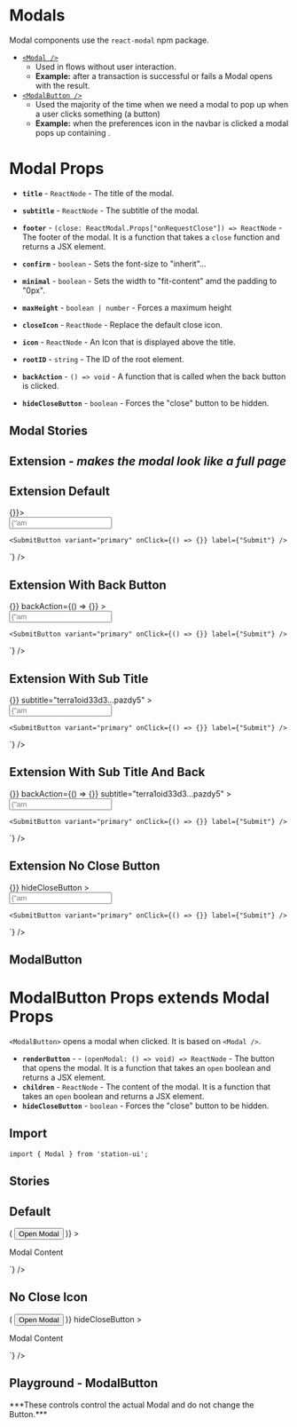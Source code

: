 
<Meta title='Components/Feedback/Modals' />

# Modals
Modal components use the `react-modal` npm package.
- [`<Modal />`](?path=/story/components-feedback-modals-modal--playground)
  - Used in flows without user interaction.
  - **Example:** after a transaction is successful or fails a Modal opens with the result.
- [`<ModalButton />`](?path=/story/components-feedback-modals-modalbutton--playground)
  - Used the majority of the time when we need a modal to pop up when a user clicks something (a button)
  - **Example:** when the preferences icon in the navbar is clicked a modal pops up containing .

# Modal Props
- **`title`** - `ReactNode` - The title of the modal.
- **`subtitle`** - `ReactNode` - The subtitle of the modal.
- **`footer`** - `(close: ReactModal.Props["onRequestClose"]) => ReactNode` - The footer of the modal. It is a function that takes a `close` function and returns a JSX element.

- **`confirm`** - `boolean` - Sets the font-size to "inherit"...
- **`minimal`** - `boolean` - Sets the width to "fit-content" amd the padding to "0px".
- **`maxHeight`** - `boolean | number` - Forces a maximum height

- **`closeIcon`** - `ReactNode` - Replace the default close icon.
- **`icon`** - `ReactNode` - An Icon that is displayed above the title.
- **`rootID`** - `string` - The ID of the root element.
- **`backAction`** - `() => void` - A function that is called when the back button is clicked.
- **`hideCloseButton`** - `boolean` - Forces the "close" button to be hidden.

## Modal Stories

## Extension - ***makes the modal look like a full page***
## Extension Default
<div className="story_with_source_below">
  <Source code={`
    <Modal title="Modal Title" isOpen={true} onRequestClose={() => {}}>
  <Form>
    <InputWrapper label={"This is a label"}>
      <Input inputMode="text" placeholder={"am placeholder"} />
    </InputWrapper>

    <SubmitButton variant="primary" onClick={() => {}} label={"Submit"} />
  </Form>
</Modal>
  `} />
</div>

## Extension With Back Button
<div className="story_with_source_below">
  <Source code={`
    <Modal
  title="Modal Title"
  isOpen={true}
  onRequestClose={() => {}}
  backAction={() => {}}
>
  <Form>
    <InputWrapper label={"This is a label"}>
      <Input inputMode="text" placeholder={"am placeholder"} />
    </InputWrapper>

    <SubmitButton variant="primary" onClick={() => {}} label={"Submit"} />
  </Form>
</Modal>
  `} />
</div>

## Extension With Sub Title
<div className="story_with_source_below">
  <Source code={`
    <Modal
  title="Modal Title"
  isOpen={true}
  onRequestClose={() => {}}
  subtitle="terra1oid33d3...pazdy5"
>
  <Form>
    <InputWrapper label={"This is a label"}>
      <Input inputMode="text" placeholder={"am placeholder"} />
    </InputWrapper>

    <SubmitButton variant="primary" onClick={() => {}} label={"Submit"} />
  </Form>
</Modal>
  `} />
</div>

## Extension With Sub Title And Back
<div className="story_with_source_below">
  <Source code={`
    <Modal
  title="Modal Title"
  isOpen={true}
  onRequestClose={() => {}}
  backAction={() => {}}
  subtitle="terra1oid33d3...pazdy5"
>
  <Form>
    <InputWrapper label={"This is a label"}>
      <Input inputMode="text" placeholder={"am placeholder"} />
    </InputWrapper>

    <SubmitButton variant="primary" onClick={() => {}} label={"Submit"} />
  </Form>
</Modal>
  `} />
</div>

## Extension No Close Button
<div className="story_with_source_below">
  <Source code={`
    <Modal
  title="Modal Title"
  isOpen={true}
  onRequestClose={() => {}}
  hideCloseButton
>
  <Form>
    <InputWrapper label={"This is a label"}>
      <Input inputMode="text" placeholder={"am placeholder"} />
    </InputWrapper>

    <SubmitButton variant="primary" onClick={() => {}} label={"Submit"} />
  </Form>
</Modal>
  `} />
</div>

## ModalButton

# ModalButton Props extends Modal Props
`<ModalButton>` opens a modal when clicked. It is based on `<Modal />`.
- **`renderButton`** - <RequiredText /> - `(openModal: () => void) => ReactNode` - The button that opens the modal. It is a function that takes an `open` boolean and returns a JSX element.
- **`children`** - `ReactNode` - The content of the modal. It is a function that takes an `open` boolean and returns a JSX element.
- **`hideCloseButton`** - `boolean` - Forces the "close" button to be hidden.

## Import
```tsx
import { Modal } from 'station-ui';
```

## Stories

## Default
<div className="story_with_source_below">
  <Canvas of={ModalButtonStories.Default} />
  <Source code={`
    <ModalButton
  renderButton={(open) => (
    <button onClick={open} type="button">
      Open Modal
    </button>
  )}
>
  <p>Modal Content</p>
</ModalButton>
  `} />
</div>

## No Close Icon
<div className="story_with_source_below">
  <Canvas of={ModalButtonStories.NoCloseIcon} />
  <Source code={`
    <ModalButton
  renderButton={(open) => (
    <button onClick={open} type="button">
      Open Modal
    </button>
  )}
  hideCloseButton
>
  <p>Modal Content</p>
</ModalButton>
  `} />
</div>

## Playground - ModalButton
<Canvas of={ModalButtonStories.Playground} />
***These controls control the actual Modal and do not change the Button.***
<Controls of={ModalButtonStories.Playground} />
